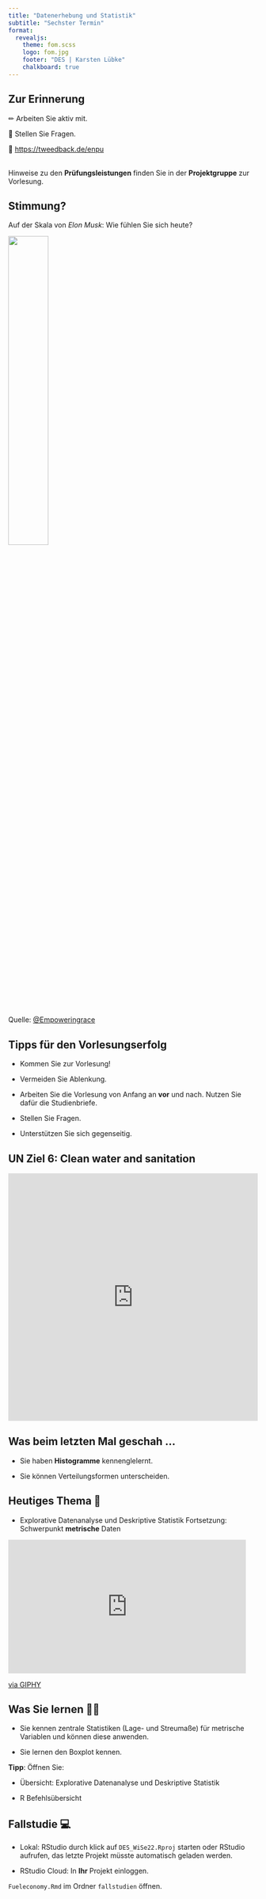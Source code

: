 ```yaml
---
title: "Datenerhebung und Statistik"
subtitle: "Sechster Termin"
format: 
  revealjs:
    theme: fom.scss
    logo: fom.jpg
    footer: "DES | Karsten Lübke"
    chalkboard: true
---
```


## Zur Erinnerung

&#x270F; Arbeiten Sie aktiv mit.

&#x1F937; Stellen Sie Fragen.

&#x1F4AA; [https://tweedback.de/enpu](https://tweedback.de/enpu)

<br> 
Hinweise zu den **Prüfungsleistungen** finden Sie in der **Projektgruppe** zur Vorlesung.

## Stimmung?

Auf der Skala von *Elon Musk*: Wie fühlen Sie sich heute?

![](img/Elon_Musk_eres_hoy_cut.jpg){fig-align="center" width="40%"}


::: aside
Quelle: [@Empoweringrace](https://www.pinterest.de/pin/1196337391792572/)
:::


## Tipps für den Vorlesungserfolg

- Kommen Sie zur Vorlesung!

- Vermeiden Sie Ablenkung.

- Arbeiten Sie die Vorlesung von Anfang an **vor** und nach. Nutzen Sie dafür die Studienbriefe.

- Stellen Sie Fragen.

- Unterstützen Sie sich gegenseitig.


## UN Ziel 6: Clean water and sanitation

::: center
<iframe src="https://upgrader.gapminder.org/q/6/embed?hasBorder=true&hasOpenSansFont=false" title="89% of people get this question wrong" width="100%" height="500" style="border:none;"></iframe>
:::

## Was beim letzten Mal geschah ...

- Sie haben **Histogramme** kennenglelernt.

- Sie können Verteilungsformen unterscheiden.

## Heutiges Thema &#127979;

- Explorative Datenanalyse und Deskriptive Statistik Fortsetzung: Schwerpunkt **[metrische]{.green}** Daten


::: center
<iframe src="https://giphy.com/embed/ywkMBoVfgta5iKirUA" width="480" height="270" frameBorder="0" class="giphy-embed" allowFullScreen></iframe>
:::

::: aside
[via GIPHY](https://giphy.com/gifs/cbs-ywkMBoVfgta5iKirUA)
:::


## Was Sie lernen &#x1F469;&#x200D;&#x1F3EB; 

- Sie kennen zentrale Statistiken (Lage- und Streumaße) für metrische Variablen und können diese anwenden.

- Sie lernen den Boxplot kennen.

**Tipp**: Öffnen Sie:

- Übersicht: Explorative Datenanalyse und Deskriptive Statistik

- R Befehlsübersicht


## Fallstudie &#x1F4BB;

- Lokal: RStudio durch klick auf `DES_WiSe22.Rproj` starten oder RStudio aufrufen, das letzte Projekt müsste automatisch geladen werden.

- RStudio Cloud: In **Ihr** Projekt einloggen.  

`Fueleconomy.Rmd` im Ordner `fallstudien` öffnen.
